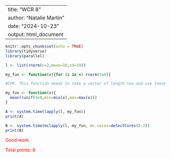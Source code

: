 <!-- for comments -->
  <style>
  div.comment pre { background-color:#ffbbbb; }
  div.comment pre.r { background-color:#ffbbbb; }
  div.comment {color: red;}
  </style>
---
title: "WCR 8"
author: "Natalie Martin"
date: "2024-10-23"
output: html_document
---

```r
knitr::opts_chunk$set(echo = TRUE)
library(tidyverse)
library(parallel)
```

```r
l <- list(rnorm(n=2,mean=10,sd=10))

my_fun <- function(x){for (i in x) rnorm(1e8)}

#CPK: This function needs to take a vector of length two and use these values to establish a random uniform dist within that range [-2], then compute the mean, a la

my_fun <- function(x){
  mean(runif(1e8,min=min(x),max=max(x)))
}

A <- system.time(lapply(l, my_fun))
print(A)

B <- system.time(mclapply(l, my_fun, mc.cores=detectCores()-2))
print(B)
```




<div class="comment">
Good work.

Total points: 8
</div>
